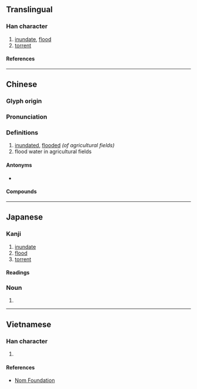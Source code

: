 {{also|涝}}
{{character info/new}}
==Translingual==

===Han character===
{{Han char|rn=85|rad=水|as=12|sn=15|four=39127|canj=EFFS|ids=⿰氵勞}}

# [[inundate]], [[flood]]
# [[torrent]]

====References====
{{Han ref|kx=0651.280|dkj=18318|dj=1061.290|hdz=31747.110|uh=6F87}}

----

==Chinese==
{{zh-forms|s=涝}}

===Glyph origin===
{{Han etym}}
{{Han compound|水|勞|ls=psc|c1=s|c2=p|t1=water}}

===Pronunciation===
{{zh-pron
|m=lào
|c=lou6,lou4
|h=pfs=
|md=
|mn=qz:lō͘/tw:làu/xm,zz:lō
|w=
|mc=y
|oc=y
|cat=v,n,adj
}}

===Definitions===
{{zh-hanzi}}

# [[inundated]], [[flooded]] ''(of agricultural fields)''
# flood water in agricultural fields

====Antonyms====
* {{zh-l|旱}}

====Compounds====
{{zh-der|洪澇|旱澇保收}}

----

==Japanese==

===Kanji===
{{ja-kanji|grade=|rs=水12}}

# [[inundate]]
# [[flood]]
# [[torrent]]

====Readings====
{{rfv-pron|ja}}
{{ja-readings
|goon=ろう<らう
|kanon=ろう<らう
|kun=おおなみ-<おほなみ-
}}

===Noun===
{{ja-noun|おおなみ|hhira=おほなみ}}
# {{alternative spelling of|ja|大波||[[billow]], [[surge]]}}

----

==Vietnamese==

===Han character===
{{vi-readings|rs=水12|reading=lạo, rạo}}

# {{rfdef|vi|sort=水12}}

====References====
*[http://nomfoundation.org/common/nom_details.php?codepoint=6f87 Nom Foundation]